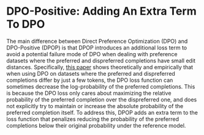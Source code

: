 # DPO-Positive: Adding An Extra Term To DPO

The main difference between Direct Preference Optimization (DPO) and DPO-Positive (DPOP) is that DPOP introduces an additional loss term to avoid a potential failure mode of DPO when dealing with preference datasets where the preferred and dispreferred completions have small edit distances.
Specifically, [this paper](https://arxiv.org/pdf/2402.13228) shows theoretically and empirically that when using DPO on datasets where the preferred and dispreferred completions differ by just a few tokens, the DPO loss function can sometimes decrease the log-probability of the preferred completions. This is because the DPO loss only cares about maximizing the relative probability of the preferred completion over the dispreferred one, and does not explicitly try to maintain or increase the absolute probability of the preferred completion itself.
To address this, DPOP adds an extra term to the loss function that penalizes reducing the probability of the preferred completions below their original probability under the reference model.